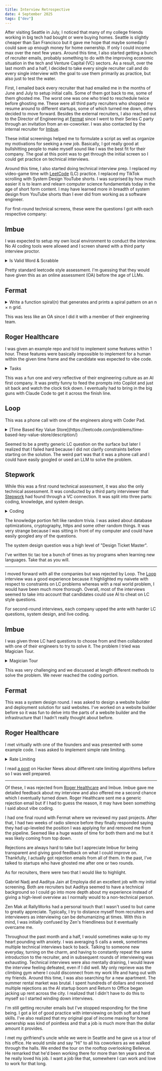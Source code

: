 ```yaml
---
title: Interview Retrospective
date: 4 September 2025
tags: ["dev"]
---
```


After visiting Seattle in July, I noticed that many of my college friends working in big tech had bought or were buying homes.
Seattle is slightly cheaper than San Francisco but it gave me hope that maybe someday I could save up enough money for home ownership.
If only I could income max over the next few years.
Around this time, I also started getting a bunch of recruiter emails, 
probably something to do with the improving economic situation in the tech and Venture Capital (VC) sectors.
As a result, over the last month and a half, I decided to take every single recruiter call
and do every single interview with the goal to use them primarily as practice, but also just
to test the water.

First, I emailed back every recruiter that had emailed me in the months of June and July
to setup initial calls.
Some of them got back to me, some of them ghosted me. 
The worst one was one who tried to reschedule twice before ghosting me.
These were all third party recruiters who shopped my resume around to different startups, 
some of which turned me down, others decided to move forward.
Besides the external recruiters, I also reached out to the Director of Engineering at [Fermat](https://www.fermatcommerce.com/)
since I went to their Series C party through an invitation from an ex-coworker.
I was also contacted by the internal recruiter for [Imbue](https://imbue.com/).

These initial screenings helped me to formulate a script as well as organize my motivations for seeking a new job.
Basically, I got really good at bullshitting people to make myself sound like I was the best fit for their company.
The goal at this point was to get through the initial screen so I could get practice on technical interviews.

Around this time, I also started doing technical interview prep.
I replaced my video-game time with [LeetCode](https://leetcode.com/) (LC) practice.
I replaced my TikTok scrolling with System Design YouTube shorts.
I was surprised by how much easier it is to learn and relearn computer science fundamentals today in the age of short form content.
I may have learned more in breadth of system design from YouTube shorts than I ever did from working as a software engineer.

For first-round technical screens, these were the questions I got with each respective company:

## Imbue
I was expected to setup my own local environment to conduct the interview.
No AI coding tools were allowed and I screen shared with a third party interview proctor.

<details>
<summary>Is Valid Word & Scrabble</summary>

### 1. Is Valid word

Read this file: https://raw.githubusercontent.com/jonbcard/scrabble-bot/master/src/dictionary.txt and create a function that can check if a word is valid
### 2. All Valid Words

Given a string, return all valid words from the combination of the letters

ADD -> [ 'DAD', 'AD', 'ADD' ]

### 3. Is Valid Board

Given a scrabble board that is 15x15: https://gist.githubusercontent.com/bawr/460fdadd7e6c301471596e3b2f6ed90b/raw/296de5b6ad40050748f166832675b94b2c900db6/boards.txt

Check if its valid:

- There is a tile in the center
- All words are connected
- All words are valid words
- words are read from left to right, up to down

</details>

Pretty standard leetcode style assessment. 
I'm guessing that they would have given this as an online assessment (OA) before the age of LLMs.

## Fermat

<details>
<summary>Write a function spiral(n) that generates and prints a spiral pattern on an n × n grid.</summary>

#### Specs

- The spiral begins at the top-left corner (0,0) of the grid
- The initial direction of the spiral is rightward (east)
- The spiral follows this pattern:
    - Draw a line segment of length n going east (right)
    - Turn 90 degrees clockwise (to south/down)
    - Draw a line segment of length n-1
    - Turn 90 degrees clockwise (to west/left)
    - Draw a line segment of length n-2
    - Turn 90 degrees clockwise (to north/up)
    - Draw a line segment of length n-3
    - Continue this pattern, reducing the length after every turn
    - Stop when the remaining length becomes 0

#### Example

For spiral(10), the output should be:
```
OOOOOOOOOO
.........O
..OOOOOO.O
..O....O.O
..O.OO.O.O
..O.O..O.O
..O.OOOO.O
..O......O
..OOOOOOOO
..........
```
</details>

This was less like an OA since I did it with a member of their engineering team.

## Roger Healthcare

I was given an example repo and told to implement some features within 1 hour.
These features were basically impossible to implement for a human within the given
time frame and the candidate was expected to vibe code.

<details>
<summary>Tasks</summary>

### 1. Refactor Using Question Schema

Right now the form has a hardcoded set of 5 questions. However we
want it to be more dynamic so the questions can be easily changed.
1. Download this containing 90 questions
2. Change the frontend and backend code so that all question-specific code is now based on the schema rather than hardcoded
to specific questions

### 2. AI Context Splitting
We suspect that AI performance will degrade with very large question
schemas (e.g. hundreds of questions). Split the LLM call up so that all
questions are not corrected in one single big call to the LLM.

### 3. Job Queue Refactor
The backend code uses the asynchronous job queue library `arq` to run
the LLM calls in a non-blocking way. `arq` has some advantages but it
is not the best-maintained library and our team wishes to move to a
more mainstream tool, `celery`.
Help us migrate the code from arq to celery for the async operations
while maintaining exactly the same end user experience.
Note that Celery can be configured to use Redis as its message queue,
meaning that you shouldn’t need to set up any other dependencies.

### 4. New AI Objective: Medical Consistency Fix
Rather than fixing the answers’ grammar and spelling, we want the AI to
fix something else instead now: adjust answers so that all of them paint
a picture of the same patient.consistent

> ⚠ For example, if one question says the patient takes insulin and
the other says they have no signs of diabetes at all, this looks
like an inconsistency.

Create an AI workflow to make the minimal fixes necessary to make all
the answers consistent.

### 5. Consistency Check Splitting
The consistency check is more complicated than grammar check,
because grammar could be fixed on each question independently of the others. 
This is not true of consistency - we want the entire set of
answers to form a cohesive whole.
Suppose the input schema had thousands of questions and again was
too big for one LLM call. Come up with an improved splitting strategy
for this case.
</details>

This was a fun one and very reflective of their engineering culture as an AI first company.
It was pretty funny to feed the prompts into Copilot and just sit back and watch the clock tick down.
I eventually had to bring in the big guns with Claude Code to get it across the finish line.

## Loop

This was a phone call with one of the engineers along with Coder Pad.

<details>
<summary>[Time Based Key Value Store](https://leetcode.com/problems/time-based-key-value-store/description/)</summary>

The problem was read to me and none of the constraints were given.
I was only provided with example inputs and outputs.

</details>

Seemed to be a pretty generic LC question on the surface but later I realized
that I failed hard because I did not clarify constraints before starting on the solution.
The weird part was that it was a phone call and I could have easily googled or 
used an LLM to solve the problem.

## Stepwork

While this was a first round technical assessment, it was also the only technical assessment.
It was conducted by a third party interviewer that [Stepwork](https://www.stepwork.com/) 
had found through a VC connection.
It was split into three parts: coding, knowledge, and system design.

<details>
<summary>Coding</summary>

Write tic tac toe as a CLI program in whatever language you're comfortable in.

1. Draw the board, use a Class
2. Create a simple AI that will play any valid move
3. Allow user input with validation
4. Win condition
5. Advanced AI
</details>

The knowledge portion felt like random trivia. 
I was asked about database optimizations, cryptography, https and some other random things.
It was very strange because I was sitting in front of my computer and could have easily googled any of the questions.

The system design question was a high level of "Design Ticket Master".

I've written tic tac toe a bunch of times as toy programs when learning new languages.
Take that as you will.

---

I moved forward with all the companies but was rejected by Loop.
The [Loop](https://www.loop.com/) interview was a good experience because it highlighted my naivete 
with respect to constraints on LC problems whereas with a real world problem, I would have been much more thorough.
Overall, most of the interviews seemed to take into account that candidates could use
AI to cheat on LC style questions.

For second-round interviews, each company upped the ante with harder LC questions, system design,
and live coding.

## Imbue 

I was given three LC hard questions to choose from and then collaborated with one of 
their engineers to try to solve it.
The problem I tried was Magician Tour.

<details>
<summary>Magician Tour</summary>

You are a magician who has two different shows. 
You are planning a tour of a series of cities. 
Given the population of each city and the roads between cities, you must plan the tour such that no two cities directly connected by a road are assigned the same show and such that the difference between the number of people who see show 1 and those who see show 2 is minimized. 
You have to return the difference between the number of people who will see show 1 and those who will see show 2.

The roads between the cities are specified in the String[] roads. roads[i][j] is '1' if there is a road between the ith and jth cities and is '0' if there is no road. You are guaranteed that you can pull this off. (You can schedule the shows such that no two adjacent cities are assigned the same show.) Keep in mind that each city must be assigned one of the two shows. The population of each city is specified by the int[] populations whose ith element is the population of the ith city.

### Definition

**Class:**
MagicianTour

**Method:**
bestDifference

**Parameters:**
String[], int[]

**Returns:**
int

**Method signature:**
int bestDifference(String[] roads, int[] populations)
(be sure your method is public)

### Notes
You, the magician, can travel between two cities regardless of whether or not they are connected by a road.

### Constraints
- populations contains between 1 and 50 elements, inclusive.
- roads contains exactly n elements, each of which has exactly n characters, where n is the number of elements in populations.
- Each element of populations will be between 0 and 20, inclusive.
- Each element of roads will only contain the characters '0' and '1'.
- You are guaranteed that you can schedule the shows such that no two adjacent cities are assigned the same show.
- No city will have a road to itself.
- The graph is undirected. Hence, if there is a road from city a to city b then there has to be a road from city b to city a. As a result, roads[i][j] and roads[j][i] must be the same.

### Examples
```
1. {"01","10"}
{15,20}
Returns: 5
There are two cities of populations 15 and 20. Perform show 1 in the first and show 2 in the second or vice versa.
{"0100", "1000", "0001", "0010"}
{2,4,1,5}
Returns: 2

2. {"0100", "1000", "0001", "0010"}
{2,4,2,4}
Returns: 0
There are four cities of populations 2, 4, 2 and 4. Perform show 1 in the first and fourth cities and perform show 2 in the second and third cities.
{"001 0", "0001", "1000", "0100"}
{ 2,2,2,2}   
Returns: 0

3. {"000", "000", "000"}
{6,7,15}
Returns: 2
There are no roads! To keep it balanced, perform show 1 in the first and second cities and show 2 in the third city.

4. {"0000", "0010", "0101", "0010"}
{8,10,15,10}
Returns: 3
```
</details>

This was very challenging and we discussed at length different methods to solve the problem.
We never reached the coding portion.

## Fermat

This was a system design round.
I was asked to design a website builder and deployment solution for said websites.
I've worked on a website builder before so it was fun to delve into the parts
of a website builder and the infrastructure that I hadn't really thought about before.

## Roger Healthcare

I met virtually with one of the founders and was presented with some example code.
I was asked to implement simple rate limiting.

<details>
<summary>Rate Limiting</summary>

### Case 1: 
Every user can send 10 messages every day.

### Case 2:
Every user can send 10 messages in a 24 hour window.

</details>

I read [a post](https://smudge.ai/blog/ratelimit-algorithms) on Hacker News about
different rate limiting algorithms before so I was well prepared.

---

Of these, I was rejected from [Roger Healthcare](https://www.rogerhealthcare.com/) and Imbue.
Imbue gave me detailed feedback about my interview and also offered me a second
chance which I eventually turned down.
Roger Healthcare sent me a generic rejection email but if I had to guess the reason, it
may have been something I said about vibe coding.

I had one final round with Fermat where we reviewed my past projects.
After that, I had two weeks of radio silence before they finally responded
saying they had up-leveled the position I was applying for and removed me from the pipeline.
Seemed like a huge waste of time for both them and me but it was likely coming from top down.

Rejections are always hard to take but I appreciate Imbue for being transparent and
giving good feedback on what I could improve on.
Thankfully, I actually got rejection emails from all of them.
In the past, I've talked to startups who have ghosted me after one or two rounds.

As for recruiters, there were two that I would like to highlight.

Gabriel Nadj and Aaditya Jain at Employia did an excellent job with my initial screening.
Both are recruiters but Aaditya seemed to have a technical background so I could
go into more depth about my experience instead of giving a high-level overview as I normally
would to a non-technical person.

Zen Mak at RallyWorks had a personal touch that I wasn't used to but came to 
greatly appreciate.
Typically, I try to distance myself from recruiters and interviewers as interviewing can be dehumanizing at times.
With this in mind, I was initially confused by Zen's friendliness but it eventually overcame me.

Throughout the past month and a half, I would sometimes wake up to my heart pounding with anxiety.
I was averaging 5 calls a week, sometimes multiple technical interviews back to back. 
Talking to someone new everyday, turning on the charm, and having to constantly repeat the same introduction to the recruiter, and in subsequent rounds of interviewing was exhausting.
Technical interviews were also mentally draining, I would leave the interview feeling defeated, even if I did well.
My only reprieve was the climbing gym where I could disconnect from my work life and hang out with my friends.
Around this time, I was also searching for a new apartment.
The summer rental market was brutal.
I spent hundreds of dollars and received multiple rejections as the AI startup boom and Return to Office began jacking up rent across the city.
I realized that I didn't have to do this to myself so I started winding down interviews.

I'm still getting recruiter emails but I've stopped responding for the time being.
I got a lot of good practice with interviewing on both soft and hard skills.
I've also realized that my original goal of income maxing for home ownership was kind of pointless
and that a job is much more than the dollar amount it provides.

I met my girlfriend's uncle while we were in Seattle and he gave us a tour of his office.
He would smile and say "Hi" to all his coworkers as we walked through the halls.
We ended the tour on the rooftop overlooking Bellevue. 
He remarked that he'd been working there for more than ten years and that he really loved his job.
I want a job like that, somewhere I can work and love to work for that long.
